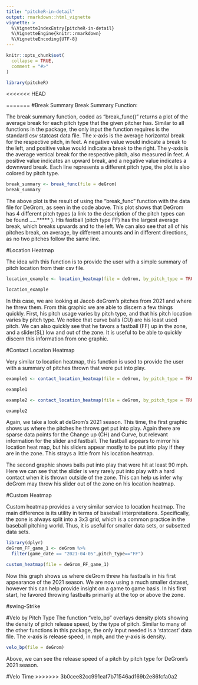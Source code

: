 ```yaml
---
title: "pitcheR-in-detail"
output: rmarkdown::html_vignette
vignette: >
  %\VignetteIndexEntry{pitcheR-in-detail}
  %\VignetteEngine{knitr::rmarkdown}
  %\VignetteEncoding{UTF-8}
---
```


```r
knitr::opts_chunk$set(
  collapse = TRUE,
  comment = "#>"
)
```

```r
library(pitcheR)
```


<<<<<<< HEAD



=======
#Break Summary
Break Summary Function:

The break summary function, coded as "break_func()" returns a plot of the average break for each pitch type that the given pitcher has. Similar to all functions in the package, the only input the function requires is the standard csv statcast data file. The x-axis is the average horizontal break for the respective pitch, in feet. A negative value would indicate a break to the left, and positive value would indicate a break to the right. The y-axis is the average vertical break for the respective pitch, also measured in feet. A positive value indicates an upward break, and a negative value indicates a downward break. Each line represents a different pitch type, the plot is also colored by pitch type.

```r
break_summary <- break_func(file = deGrom)
break_summary
```

The above plot is the result of using the "break_func" function with the data file for DeGrom, as seen in the code above. This plot shows that DeGrom has 4 different pitch types (a link to the description of the pitch types can be found .....***** ). His fastball (pitch type FF) has the largest average break, which breaks upwards and to the left. We can also see that all of his pitches break, on average, by different amounts and in different directions, as no two pitches follow the same line. 

#Location Heatmap

The idea with this function is to provide the user with a simple summary of pitch location from their csv file.

```r
location_example <- location_heatmap(file = deGrom, by_pitch_type = TRUE)

location_example
```

In this case, we are looking at Jacob deGrom's pitches from 2021 and where he threw them. From this graphic we are able to discern a few things quickly. First, his pitch usage varies by pitch type, and that his pitch location varies by pitch type. We notice that curve balls (CU) are his least used pitch. We can also quickly see that he favors a fastball (FF) up in the zone, and a slider(SL) low and out of the zone. It is useful to be able to quickly discern this information from one graphic.

#Contact Location Heatmap

Very similar to location heatmap, this function is used to provide the user with a summary of pitches thrown that were put into play.

```r
example1 <- contact_location_heatmap(file = deGrom, by_pitch_type = TRUE, hit.status = FALSE, min.exit.velocity =0.0)

example1

example2 <- contact_location_heatmap(file = deGrom, by_pitch_type = TRUE, hit.status = FALSE, min.exit.velocity =90.0)

example2
```

Again, we take a look at deGrom's 2021 season. This time, the first graphic shows us where the pitches he throws get put into play. Again there are sparse data points for the Change up (CH) and Curve, but relevant information for the slider and fastball. The fastball appears to mirror his location heat map, but his sliders appear mostly to be put into play if they are in the zone. This strays a little from his location heatmap. 

The second graphic shows balls put into play that were hit at least 90 mph. Here we can see that the slider is very rarely put into play with a hard contact when it is thrown outside of the zone. This can help us infer why deGrom may throw his slider out of the zone on his location heatmap. 



#Custom Heatmap


Custom heatmap provides a very similar service to location heatmap. The main difference is its utility in terms of baseball interpretations. Specifically, the zone is always split into a 3x3 grid, which is a common practice in the baseball pitching world. Thus, it is useful for smaller data sets, or subsetted data sets.

```r
library(dplyr)
deGrom_FF_game_1 <- deGrom %>% 
  filter(game_date == "2021-04-05",pitch_type=="FF")

custom_heatmap(file = deGrom_FF_game_1)
```
Now this graph shows us where deGrom threw his fastballs in his first appearance of the 2021 season. We are now using a much smaller dataset, however this can help provide insight on a game to game basis. In his first start, he favored throwing fastballs primarily at the top or above the zone.



#swing-Strike

#Velo by Pitch Type
The function "velo_bp" overlays density plots showing the density of pitch release speed, by the type of pitch. Similar to many of the other functions in this package, the only input needed is a 'statcast' data file. The x-axis is release speed, in mph, and the y-axis is density. 
```r
velo_bp(file = deGrom)
```
Above, we can see the release speed of a pitch by pitch type for DeGrom's 2021 season.


#Velo Time
>>>>>>> 3b0cee82cc991eaf7b71546ad169b2e86fcfa0a2
